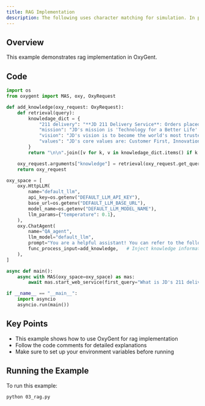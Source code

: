 ```yaml
---
title: RAG Implementation
description: The following uses character matching for simulation. In production environments, typically retrieve top-K relevant content from knowledge base based on query, and can add multi-path retrieval logic
---
```


## Overview

This example demonstrates rag implementation in OxyGent.

## Code

```python
import os
from oxygent import MAS, oxy, OxyRequest

def add_knowledge(oxy_request: OxyRequest):
    def retrieval(query):
        knowledage_dict = {
            "211 delivery": "**JD 211 Delivery Service**: Orders placed before 11:00 AM (or 10:00 AM in some cities) are delivered the same day; orders placed before 11:00 PM are delivered by 3:00 PM the next day. (Note: Timing starts from order submission for in-stock orders, and from payment completion for prepaid orders)",
            "mission": "JD's mission is 'Technology for a Better Life'.",
            "vision": "JD's vision is to become the world's most trusted company.",
            "values": "JD's core values are: Customer First, Innovation, Fighting Spirit, Responsibility, Gratitude, and Integrity.",
        }
        return "\n\n".join([v for k, v in knowledage_dict.items() if k in query])

    oxy_request.arguments["knowledge"] = retrieval(oxy_request.get_query())
    return oxy_request

oxy_space = [
    oxy.HttpLLM(
        name="default_llm",
        api_key=os.getenv("DEFAULT_LLM_API_KEY"),
        base_url=os.getenv("DEFAULT_LLM_BASE_URL"),
        model_name=os.getenv("DEFAULT_LLM_MODEL_NAME"),
        llm_params={"temperature": 0.1},
    ),
    oxy.ChatAgent(
        name="QA_agent",
        llm_model="default_llm",
        prompt="You are a helpful assistant! You can refer to the following knowledge to answer questions:\n${knowledge}",   # Placeholder
        func_process_input=add_knowledge,   # Inject knowledge information into prompt
    ),
]

async def main():
    async with MAS(oxy_space=oxy_space) as mas:
        await mas.start_web_service(first_query="What is JD's 211 delivery service?")

if __name__ == "__main__":
    import asyncio
    asyncio.run(main())
```

## Key Points

- This example shows how to use OxyGent for rag implementation
- Follow the code comments for detailed explanations
- Make sure to set up your environment variables before running

## Running the Example

To run this example:

```bash
python 03_rag.py
```
